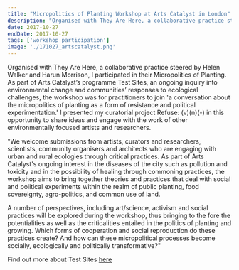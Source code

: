 ```yaml
---
title: "Micropolitics of Planting Workshop at Arts Catalyst in London"
description: "Organised with They Are Here, a collaborative practice steered by Helen Walker and Harun Morrison, I participated in their Micropolitics of Planting. As part of Arts Catalyst’s programme Test Sites, an ongoing inquiry into environmental change and communities’ responses to ecological challenges, the workshop was for practitioners to join 'a conversation about the micropolitics of planting as a form of resistance and political experimentation.' I presented my curatorial project Refuse: (v)(n)(-) in this opportunity to share ideas and engage with the work of other environmentally focused artists and researchers."
date: 2017-10-27
endDate: 2017-10-27
tags: ['workshop participation']
image: './171027_artscatalyst.png'
---
```


Organised with They Are Here, a collaborative practice steered by Helen Walker and Harun Morrison, I participated in their Micropolitics of Planting. As part of Arts Catalyst’s programme Test Sites, an ongoing inquiry into environmental change and communities’ responses to ecological challenges, the workshop was for practitioners to join 'a conversation about the micropolitics of planting as a form of resistance and political experimentation.' I presented my curatorial project Refuse: (v)(n)(-) in this opportunity to share ideas and engage with the work of other environmentally focused artists and researchers.

"We welcome submissions from artists, curators and researchers, scientists, community organisers and architects who are engaging with urban and rural ecologies through critical practices. As part of Arts Catalyst's ongoing interest in the diseases of the city such as pollution and toxicity and in the possibility of healing through commoning practices, the workshop aims to bring together theories and practices that deal with social and political experiments within the realm of public planting, food sovereignty, agro-politics, and common use of land.

A number of perspectives, including art/science, activism and social practices will be explored during the workshop, thus bringing to the fore the potentialities as well as the criticalities entailed in the politics of planting and growing. Which forms of cooperation and social reproduction do these practices create? And how can these micropolitical processes become socially, ecologically and politically transformative?"

Find out more about Test Sites [here](https://artscatalyst.org/whats-on/test-sites-calder-valley/)